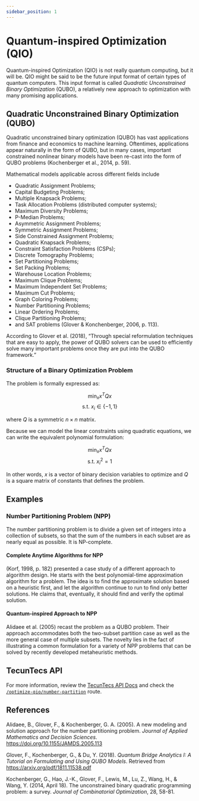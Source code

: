 ```yaml
---
sidebar_position: 1
---
```


# Quantum-inspired Optimization (QIO)

Quantum-inspired Optimization (QIO) is not really quantum computing, but it will be. 
QIO might be said to be the future input format of certain types of quantum computers.
This input format is called _Quadratic Unconstrained Binary Optimization_ (QUBO), 
a relatively new approach to optimization with many promising applications.

## Quadratic Unconstrained Binary Optimization (QUBO)

Quadratic unconstrained binary optimization (QUBO) has vast applications from 
finance and economics to machine learning. Oftentimes, applications appear 
naturally in the form of QUBO, but in many cases, important constrained nonlinear 
binary models have been re-cast into the form of QUBO problems (Kochenberger et al., 2014, p. 59). 

Mathematical models applicable across different fields include 

* Quadratic Assignment Problems; 
* Capital Budgeting Problems; 
* Multiple Knapsack Problems; 
* Task Allocation Problems (distributed computer systems); 
* Maximum Diversity Problems; 
* P-Median Problems; 
* Asymmetric Assignment Problems; 
* Symmetric Assignment Problems; 
* Side Constrained Assignment Problems; 
* Quadratic Knapsack Problems; 
* Constraint Satisfaction Problems (CSPs); 
* Discrete Tomography Problems; 
* Set Partitioning Problems; 
* Set Packing Problems; 
* Warehouse Location Problems; 
* Maximum Clique Problems; 
* Maximum Independent Set Problems; 
* Maximum Cut Problems; 
* Graph Coloring Problems; 
* Number Partitioning Problems; 
* Linear Ordering Problems; 
* Clique Partitioning Problems; 
* and SAT problems (Glover & Konchenberger, 2006, p. 113).

According to Glover et al. (2018), “Through special reformulation techniques that are easy to apply, 
the power of QUBO solvers can be used to efficiently solve many important problems once they are put 
into the QUBO framework.”

### Structure of a Binary Optimization Problem

The problem is formally expressed as:

$$
\min_x x^T Qx
$$
$$
\text{s.t.    } x_i \in \{-1,1\}
$$

where $Q$ is a symmetric $n \times n$ matrix.

Because we can model the linear constraints using quadratic equations, we can write the equivalent polynomial formulation:

$$
\min_x x^T Qx
$$
$$
\text{s.t.    } x_i^2 = 1
$$

In other words, $x$ is a vector of binary decision variables to 
optimize and $Q$ is a square matrix of constants that defines the 
problem.

## Examples

### Number Partitioning Problem (NPP)

The number partitioning problem is to divide a given set of integers 
into a collection of subsets, so that the sum of the numbers in each 
subset are as nearly equal as possible. It is NP-complete.

#### Complete Anytime Algorithms for NPP

(Korf, 1998, p. 182) presented a case study of a different approach 
to algorithm design. He starts with the best polynomial-time 
approximation algorithm for a problem. The idea is to find the 
approximate solution based on a heuristic first, and let the algorithm 
continue to run to find only better solutions. He claims that, 
eventually, it should find and verify the optimal solution.

#### Quantum-inspired Approach to NPP

Alidaee et al. (2005) recast the problem as a QUBO problem. Their approach accommodates both the two-subset partition case as well as the more general case of multiple subsets. The novelty lies in the fact of illustrating a common formulation for a variety of NPP problems that can be solved by recently developed metaheuristic methods.

## TecunTecs API

For more information, review the [TecunTecs API Docs](https://api.tecuntecs.com/api-docs/) 
and check the [`/optimize-qio/number-partition`](https://api.tecuntecs.com/api-docs/#/Stretch%20Goal%3A%20Quantum-inspired%20Optimization/post_optimize_qio_number_partition) route.



## References

Alidaee, B., Glover, F., & Kochenberger, G. A. (2005). 
A new modeling and solution approach for the number partitioning 
problem. _Journal of Applied Mathematics and Decision Sciences_. 
https://doi.org/10.1155/JAMDS.2005.113

Glover, F., Kochenberger, G., & Du, Y. (2018). 
_Quantum Bridge Analytics I: A Tutorial on Formulating and Using QUBO Models_. 
Retrieved from https://arxiv.org/pdf/1811.11538.pdf

Kochenberger, G., Hao, J.-K., Glover, F., Lewis, M., Lu, Z., 
Wang, H., & Wang, Y. (2014, April 18). 
The unconstrained binary quadratic programming problem: a survey. 
_Journal of Combinatorial Optimization_, 28, 58-81.
